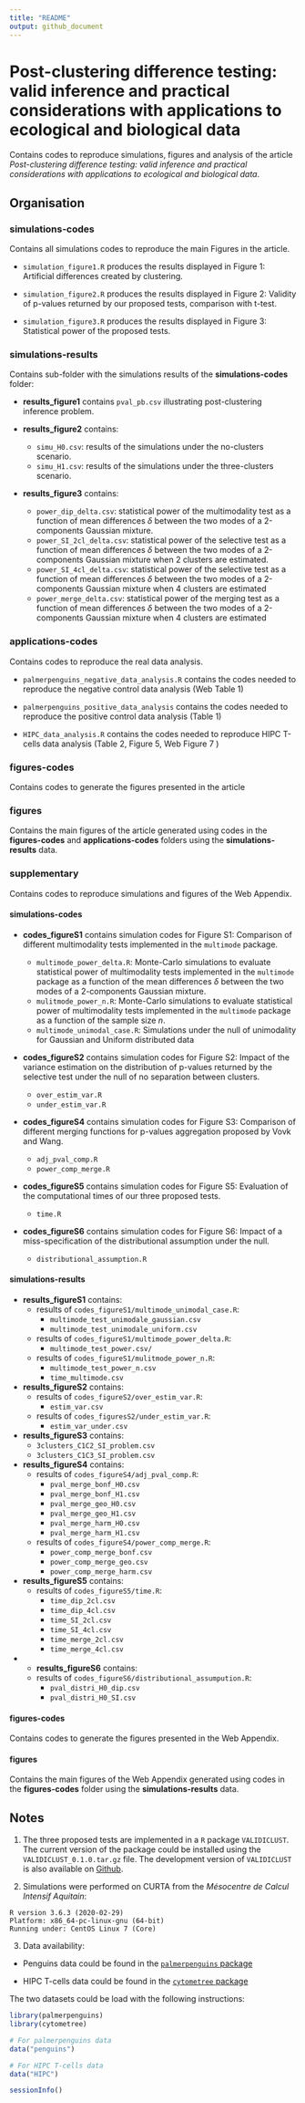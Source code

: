 ```yaml
---
title: "README"
output: github_document
---
```


# Post-clustering difference testing: valid inference and practical considerations with applications to ecological and biological data

Contains codes to reproduce simulations, figures and analysis of the article *Post-clustering difference testing: valid inference and practical considerations with applications to ecological and biological data*.

## Organisation 

### simulations-codes

Contains all simulations codes to reproduce the main Figures in the article. 

* `simulation_figure1.R` produces the results displayed in Figure 1: Artificial differences created by clustering. 

* `simulation_figure2.R` produces the results displayed in Figure 2: Validity of p-values returned by our proposed tests, comparison with t-test.

* `simulation_figure3.R` produces the results displayed in Figure 3: Statistical power of the proposed tests.

### simulations-results

Contains sub-folder with the simulations results of the **simulations-codes** folder: 

* **results_figure1** contains `pval_pb.csv` illustrating post-clustering inference problem.

* **results_figure2** contains: 
  - `simu_H0.csv`: results of the simulations under the no-clusters scenario.
  - `simu_H1.csv`: results of the simulations under the three-clusters scenario.

* **results_figure3** contains:
  - `power_dip_delta.csv`: statistical power of the multimodality test as a function of mean differences $\delta$ between the two modes of a 2-components Gaussian mixture. 
  - `power_SI_2cl_delta.csv`: statistical power of the selective test as a function of mean differences $\delta$ between the two modes of a 2-components Gaussian mixture when $2$ clusters are estimated.
  - `power_SI_4cl_delta.csv`: statistical power of the selective test as a function of mean differences $\delta$ between the two modes of a 2-components Gaussian mixture when $4$ clusters are estimated 
  - `power_merge_delta.csv`: statistical power of the merging test as a function of mean differences $\delta$ between the two modes of a 2-components Gaussian mixture when $4$ clusters are estimated 


### applications-codes

Contains codes to reproduce the real data analysis.

* `palmerpenguins_negative_data_analysis.R` contains the codes needed to reproduce the negative control data analysis (Web Table 1)

* `palmerpenguins_positive_data_analysis` contains the codes needed to reproduce the positive control data analysis (Table 1)


* `HIPC_data_analysis.R` contains the codes needed to reproduce HIPC T-cells data analysis (Table 2, Figure 5, Web Figure 7 )

### figures-codes
Contains codes to generate the figures presented in the article 

### figures
Contains the main figures of the article generated using codes in the **figures-codes** and **applications-codes** folders using the **simulations-results** data.


### supplementary 
Contains codes to reproduce simulations and figures of the Web Appendix. 

#### simulations-codes

* **codes_figureS1** contains simulation codes for Figure S1: Comparison of different multimodality tests implemented in the `multimode` package.

  - `multimode_power_delta.R`: Monte-Carlo simulations to evaluate statistical power of multimodality tests implemented in the `multimode` package as a function of the mean differences $\delta$ between the two modes of a 2-components Gaussian mixture.
  - `mulitmode_power_n.R`: Monte-Carlo simulations to evaluate statistical power of multimodality tests implemented in the `multimode` package as a function of the sample size $n$.
  - `multimode_unimodal_case.R`: Simulations under the null of unimodality for Gaussian and Uniform distributed data

* **codes_figureS2** contains simulation codes for Figure S2: Impact of the variance estimation on the distribution of p-values returned by the selective test under the null of no separation between clusters.  
  - `over_estim_var.R`
  - `under_estim_var.R` 

* **codes_figureS4** contains simulation codes for Figure S3: Comparison of different merging functions for p-values aggregation proposed by Vovk and Wang. 
  - `adj_pval_comp.R`
  - `power_comp_merge.R` 

* **codes_figureS5** contains simulation codes for Figure S5: Evaluation of the computational times of our three proposed tests.
  - `time.R`

* **codes_figureS6** contains simulation codes for Figure S6: Impact of a miss-specification of the distributional assumption under the null.
  - `distributional_assumption.R` 

#### simulations-results 

* **results_figureS1** contains: 
  - results of `codes_figureS1/multimode_unimodal_case.R`:
    - `multimode_test_unimodale_gaussian.csv`
    - `multimode_test_unimodale_uniform.csv`
  - results of `codes_figureS1/multimode_power_delta.R`:
    - `multimode_test_power.csv/`
  - results of `codes_figureS1/mulitmode_power_n.R`:
    - `multimode_test_power_n.csv`
    - `time_multimode.csv`

* **results_figureS2** contains:
  - results of `codes_figureS2/over_estim_var.R`:
    - `estim_var.csv`
  - results of `codes_figuresS2/under_estim_var.R`:
    - `estim_var_under.csv`

* **results_figureS3** contains:
  - `3clusters_C1C2_SI_problem.csv`
  - `3clusters_C1C3_SI_problem.csv`

* **results_figureS4** contains:
  - results of `codes_figureS4/adj_pval_comp.R`:
    - `pval_merge_bonf_H0.csv`
    - `pval_merge_bonf_H1.csv`
    - `pval_merge_geo_H0.csv`
    - `pval_merge_geo_H1.csv`
    - `pval_merge_harm_H0.csv`
    - `pval_merge_harm_H1.csv`
  - results of `codes_figureS4/power_comp_merge.R`:
    - `power_comp_merge_bonf.csv`
    - `power_comp_merge_geo.csv`
    - `power_comp_merge_harm.csv`

* **results_figureS5** contains:
  - results of `codes_figureS5/time.R`:
    - `time_dip_2cl.csv`
    - `time_dip_4cl.csv`
    - `time_SI_2cl.csv`
    - `time_SI_4cl.csv`
    - `time_merge_2cl.csv`
    - `time_merge_4cl.csv`

* * **results_figureS6** contains:
  - results of `codes_figureS6/distributional_assumpution.R`:
    - `pval_distri_H0_dip.csv`
    - `pval_distri_H0_SI.csv`


#### figures-codes
Contains codes to generate the figures presented in the Web Appendix. 

#### figures
Contains the main figures of the Web Appendix generated using codes in the **figures-codes** folder using the **simulations-results** data.

## Notes 

1. The three proposed tests are implemented in a `R` package `VALIDICLUST`. The current version of the package could be installed using the `VALIDICLUST_0.1.0.tar.gz` file. The development version of `VALIDICLUST` is also available on [Github](https://github.com/benhvt/VALIDICLUST).

2. Simulations were performed on CURTA from the *Mésocentre de Calcul Intensif Aquitain*: 

```
R version 3.6.3 (2020-02-29)
Platform: x86_64-pc-linux-gnu (64-bit)
Running under: CentOS Linux 7 (Core)
```

3. Data availability: 

  - Penguins data could be found in the [`palmerpenguins` package](https://cran.r-project.org/web/packages/palmerpenguins/index.html)
  
  - HIPC T-cells data could be found in the [`cytometree` package](https://cran.r-project.org/web/packages/cytometree/index.html)
  
The two datasets could be load with the following instructions:
  
```r
library(palmerpenguins)
library(cytometree)

# For palmerpenguins data
data("penguins")

# For HIPC T-cells data
data("HIPC")

sessionInfo()
```
  
